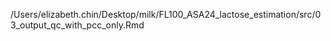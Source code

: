 /Users/elizabeth.chin/Desktop/milk/FL100_ASA24_lactose_estimation/src/03_output_qc_with_pcc_only.Rmd